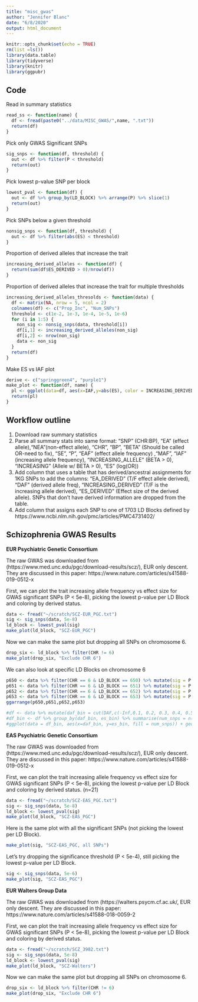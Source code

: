 ```yaml
---
title: "misc_gwas"
author: "Jennifer Blanc"
date: "6/8/2020"
output: html_document
---
```


```r
knitr::opts_chunk$set(echo = TRUE)
rm(list =ls())
library(data.table)
library(tidyverse)
library(knitr)
library(ggpubr)
```

## Code  

Read in summary statistics  
```r
read_ss <- function(name) {
  df <- fread(paste0("../data/MISC_GWAS/",name, ".txt"))
  return(df)
}
```

Pick only GWAS Significant SNPs 
```r
sig_snps <- function(df, threshold) {
  out <- df %>% filter(P < threshold)
  return(out)
}
```

Pick lowest p-value SNP per block 
```r
lowest_pval <- function(df) {
  out <- df %>% group_by(LD_BLOCK) %>% arrange(P) %>% slice(1)
  return(out)
}
```

Pick SNPs below a given threshold  
```r
nonsig_snps <- function(df, threshold) {
  out <- df %>% filter(abs(ES) < threshold)
}
```

Proportion of derived alleles that increase the trait  
```r
increasing_derived_alleles <- function(df) {
  return(sum(df$ES_DERIVED > 0)/nrow(df))
}
```

Proportion of derived alleles that increase the trait for multiple thresholds  
```r
increasing_derived_alleles_thresolds <- function(data) {
  df <- matrix(NA, nrow = 5, ncol = 2)
  colnames(df) <- c("Prop_Inc", "Num_SNPs")
  threshold <- c(1e-2, 1e-3, 1e-4, 1e-5, 1e-6)
  for (i in 1:5) {
    non_sig <- nonsig_snps(data, threshold[i])
    df[i,1] <- increasing_derived_alleles(non_sig)
    df[i,2] <- nrow(non_sig)
    data <- non_sig
  }
  return(df)
}
```


Make ES vs IAF plot
```r
derive <- c("springgreen4", "purple1")
make_plot <- function(df, name) {
  pl <- ggplot(data=df, aes(x=IAF,y=abs(ES), color = INCREASING_DERIVED)) + geom_point(alpha=0.5, size=2) + theme_classic() + ggtitle(name) + labs(y = "Effect Size", x = "Trait Increaseing Allele Frequency",color = "Risk Derived")+ ylim(0,max(abs(df$ES)+0.01)) +  xlim(0,1) + scale_color_manual(values = derive) + theme(plot.title = element_text(hjust = 0.5, size = 20), axis.text.x = element_text(size = 10), axis.text.y = element_text(size = 10), axis.title.x = element_text(size = 18), axis.title.y = element_text(size = 18), legend.title = element_text(size = 14), legend.text = element_text(size = 14), legend.position = "bottom") 
  return(pl)
}
```


## Workflow outline  

1) Download raw summary statistics  
2) Parse all summary stats into same format: "SNP" (CHR:BP), "EA" (effect allele),"NEA"(non-effect allele), "CHR", "BP", "BETA" (Should be called OR-need to fix), "SE", "P", "EAF" (effect allele frequency) ,"MAF", "IAF" (increasing allele frequency), "INCREASING_ALLELE" (BETA > 0), "INCREASING" (Allele w/ BETA > 0), "ES" (log(OR))
3) Add column that uses a table that has derived/ancestral assignments for 1KG SNPs to add the columns: "EA_DERIVED" (T/F effect allele derived), "DAF" (derived allele freq), "INCREASING_DERIVED" (T/F is the increasing allele derived), "ES_DERIVED" (Effect size of the derived allele). SNPs that don't have derived information are dropped from the table.    
4) Add column that assigns each SNP to one of 1703 LD Blocks defined by https://www.ncbi.nlm.nih.gov/pmc/articles/PMC4731402/  


## Schizophrenia GWAS Results 

**EUR Psychiatric Genetic Consortium**  

The raw GWAS was downloaded from (https://www.med.unc.edu/pgc/download-results/scz/), EUR only descent. They are discussed in this paper: https://www.nature.com/articles/s41588-019-0512-x   

First, we can plot the trait increasing allele frequency vs effect size for GWAS significant SNPs (P < 5e-8), picking the lowest p-value per LD Block and coloring by derived status.    
```r
data <- fread("~/scratch/SCZ-EUR_PGC.txt")
sig <- sig_snps(data, 5e-8)
ld_block <- lowest_pval(sig)
make_plot(ld_block, "SCZ-EUR_PGC")
```

Now we can make the same plot but dropping all SNPs on chromosome 6.  
```r
drop_six <- ld_block %>% filter(CHR != 6)
make_plot(drop_six, "Exclude CHR 6")
```

We can also look at specific LD Blocks on chromosome 6  
```r
p650 <- data %>% filter(CHR == 6 & LD_BLOCK == 650) %>% mutate(sig = P < 5e-8) %>%ggplot(aes(x = BP, y=ES_DERIVED, color = sig)) + geom_point()
p651 <- data %>% filter(CHR == 6 & LD_BLOCK == 651) %>% mutate(sig = P < 5e-8) %>%ggplot(aes(x = BP, y=ES_DERIVED, color = sig)) + geom_point()
p652 <- data %>% filter(CHR == 6 & LD_BLOCK == 652) %>% mutate(sig = P < 5e-8) %>%ggplot(aes(x = BP, y=ES_DERIVED, color = sig)) + geom_point()
p653 <- data %>% filter(CHR == 6 & LD_BLOCK == 653) %>% mutate(sig = P < 5e-8) %>%ggplot(aes(x = BP, y=ES_DERIVED, color = sig)) + geom_point()
ggarrange(p650,p651,p652,p653)
```


```r
#df <- data %>% mutate(daf_bin = cut(DAF,c(-Inf,0.1, 0.2, 0.3, 0.4, 0.5, 0.6, 0.7, 0.8, 0.9, Inf), labels = seq(0.1,1, 0.1))) %>% mutate(es_bin = cut(ES_DERIVED,c(-Inf,-0.7, -0.6, -0.5, -0.4, -0.3, -0.2, -0.1, 0, 0.1,0.2,0.3,0.4,0.5,0.6,0.7, Inf), labels = c(-0.7, -0.6, -0.5, -0.4, -0.3, -0.2, -0.1, 0, 0.1,0.2,0.3,0.4,0.5,0.6,0.7,0.8)))
#df_bin <- df %>% group_by(daf_bin, es_bin) %>% summarise(num_snps = n())
#ggplot(data = df_bin, aes(x=daf_bin, y=es_bin, fill = num_snps)) + geom_tile()
```



**EAS Psychiatric Genetic Consortium**  

The raw GWAS was downloaded from (https://www.med.unc.edu/pgc/download-results/scz/), EUR only descent. They are discussed in this paper: https://www.nature.com/articles/s41588-019-0512-x   

First, we can plot the trait increasing allele frequency vs effect size for GWAS significant SNPs (P < 5e-8), picking the lowest p-value per LD Block and coloring by derived status. (n=21)   
```r
data <- fread("~/scratch/SCZ-EAS_PGC.txt")
sig <- sig_snps(data, 5e-8)
ld_block <- lowest_pval(sig)
make_plot(ld_block, "SCZ-EAS_PGC")
```

Here is the same plot with all the significant SNPs (not picking the lowest per LD Block).  
```r
make_plot(sig, "SCZ-EAS_PGC, all SNPs")
```


Let's try dropping the significance threshold (P < 5e-4), still picking the lowest p-value per LD Block.  
```r
sig <- sig_snps(data, 5e-6)
make_plot(sig, "SCZ-EAS_PGC")
```

**EUR Walters Group Data**  

The raw GWAS was downloaded from (https://walters.psycm.cf.ac.uk/, EUR only descent. They are discussed in this paper: https://www.nature.com/articles/s41588-018-0059-2   

First, we can plot the trait increasing allele frequency vs effect size for GWAS significant SNPs (P < 5e-8), picking the lowest p-value per LD Block and coloring by derived status.    
```r
data <- fread("~/scratch/SCZ_3982.txt")
sig <- sig_snps(data, 5e-8)
ld_block <- lowest_pval(sig)
make_plot(ld_block, "SCZ-Walters")
```

Now we can make the same plot but dropping all SNPs on chromosome 6.  
```r
drop_six <- ld_block %>% filter(CHR != 6)
make_plot(drop_six, "Exclude CHR 6")
```
